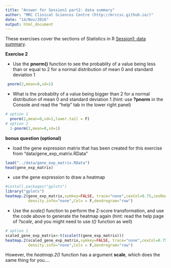 ```yaml
---
title: "Answer for Session1 part2: data summary"
author: "MRC Clinical Sciences Centre (http://mrccsc.github.io/)"
date: "14/Nov/2016"
output: html_document
---
```


These exercises cover the sections of Statistics in R [Session1: data summary]("../Session1_describe_the_data.html").

**Exercise 2**

- Use the **pnorm()** function to see the probablity of a value being less than or equal to 2 for a normal distribution of mean 0 and standard deviation 1
```r
 pnorm(2,mean=0,sd=1)
```

- What is the probablity of a value being bigger than 2 for a normal distribution of mean 0 and standard deviation 1 (hint: use **?pnorm** in the Console and read the "help" tab in the lower right panel)
```r
# option 1
  pnorm(2,mean=0,sd=1,lower.tail = F)
# option 2
  1-pnorm(2,mean=0,sd=1)
```

**bonus question (optional)**

- load the gene expression matrix that has been created for this exercise from "data/gene_exp_matrix.RData"

```r
load("../data/gene_exp_matrix.RData")
head(gene_exp_matrix)
```

- use the gene expression to draw a heatmap
```r
#install.packages("gplots")
library("gplots")
heatmap.2(gene_exp_matrix,symkey=FALSE, trace="none",cexCol=0.75,cexRow=0.35,
          density.info="none",Colv = F,dendrogram="row")

```

- Use the *scale()* function to perform the Z-score transformation, and use the code above to generate the heatmap again (hint: read the help page of *?scale*, and you might need to use *t()* function as well)

```r
# option 1
scaled_gene_exp_matrix<-t(scale(t(gene_exp_matrix)))
heatmap.2(scaled_gene_exp_matrix,symkey=FALSE, trace="none",cexCol=0.75,cexRow=0.35,
          density.info="none",Colv = F,dendrogram="row")
```

However, the *heatmap.2()* function has a argument **scale**, which does the same thing for you....

